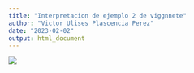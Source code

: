 ```yaml
---
title: "Interpretacion de ejemplo 2 de viggnnete"
author: "Victor Ulises Plascencia Perez"
date: "2023-02-02"
output: html_document
---
```


![](images/paste-135F7043.png)
